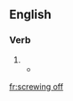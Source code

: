 ==English==

===Verb===
{{head|en|present participle}}

# {{present participle of|screw off|lang=en}}
#* {{quote-magazine
|year=1786
|volume=48‎
|page=152
|magazine=The Scots magazine
|passage=...where the keys of all the felons rooms, as well as the instruments for [[screwing off]] and on the irons of the prisoners, are kept.}}

[[fr:screwing off]]